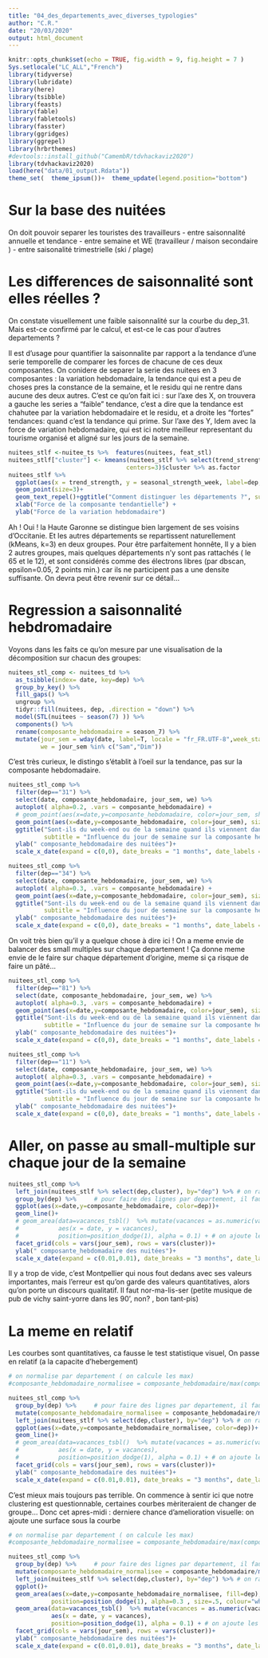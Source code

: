 ```yaml
---
title: "04_des_departements_avec_diverses_typologies"
author: "C.R."
date: "20/03/2020"
output: html_document
---
```


```r
knitr::opts_chunk$set(echo = TRUE, fig.width = 9, fig.height = 7 )
Sys.setlocale("LC_ALL","French")
library(tidyverse)
library(lubridate)
library(here)
library(tsibble)
library(feasts)
library(fable)
library(fabletools)
library(fasster)
library(ggridges)
library(ggrepel)
library(hrbrthemes)
#devtools::install_github("CamembR/tdvhackaviz2020")
library(tdvhackaviz2020)
load(here("data/01_output.Rdata"))
theme_set(  theme_ipsum())+  theme_update(legend.position="bottom")
```
# Sur la base des nuitées
On doit pouvoir separer les touristes des travailleurs
- entre saisonnalité annuelle et tendance
- entre semaine et WE (travailleur / maison secondaire )
- entre saisonalité trimestrielle (ski / plage)

# Les differences de saisonnalité sont elles réelles ? 
On constate visuellement une faible saisonnalité sur la courbe du dep_31. Mais est-ce confirmé par le calcul, et est-ce le cas pour d'autres departements ?

Il est d'usage pour quantifier la saisonnalite par rapport a la tendance d'une serie temporelle de comparer les forces de chacune de ces deux composantes. 
On conidere de separer la serie des nuitees en 3 composantes : la variation hebdomadaire, la tendance qui est a peu de choses pres la constance de la semaine, et le residu qui ne rentre dans aucune des deux autres.
C'est ce qu'on fait ici : sur l'axe des X, on trouvera a gauche les series a "faible" tendance, c'est a dire que la tendance est chahutee par la variation hebdomadaire et le residu, et a droite les "fortes" tendances: quand c'est la tendance qui prime. Sur l'axe des Y, Idem avec la force de variation hebdomadaire, qui est ici notre meilleur representant du tourisme organisé et aligné sur les jours de la semaine.

```r
nuitees_stlf <-nuitee_ts %>%  features(nuitees, feat_stl)
nuitees_stlf["cluster"] <- kmeans(nuitees_stlf %>% select(trend_strength, seasonal_strength_week),
                                 centers=3)$cluster %>% as.factor
nuitees_stlf %>%
  ggplot(aes(x = trend_strength, y = seasonal_strength_week, label=dep, color=cluster)) +
  geom_point(size=3)+
  geom_text_repel()+ggtitle("Comment distinguer les départements ?", subtitle = "Positionnement de la variation hebdomadaire par rapport à de la composante lissée des nuitées dans chaque départements d'Occitanie (2018)")+
  xlab("Force de la composante tendantielle") + 
  ylab("Force de la variation hebdomadaire")
```

Ah ! Oui ! la Haute Garonne se distingue bien largement de ses voisins d'Occitanie. Et les autres départements se repartissent naturellement (kMeans, k=3) en deux groupes.
Pour être parfaitement honnête, Il y a bien 2 autres groupes, mais quelques départements n'y sont pas rattachés ( le 65 et le 12), et sont considérés comme des électrons libres (par dbscan, epsilon=0.05, 2 points min.) car ils ne participent pas a une densite suffisante. On devra peut être revenir sur ce détail...


# Regression a saisonnalité hebdromadaire

Voyons dans les faits ce qu'on mesure par une visualisation de la décomposition sur chacun des groupes: 
```r
nuitees_stl_comp <- nuitees_td %>%
  as_tsibble(index= date, key=dep) %>% 
  group_by_key() %>%
  fill_gaps() %>% 
  ungroup %>% 
  tidyr::fill(nuitees, dep, .direction = "down") %>% 
  model(STL(nuitees ~ season(7) )) %>% 
  components() %>% 
  rename(composante_hebdomadaire = season_7) %>%
  mutate(jour_sem = wday(date, label=T, locale = "fr_FR.UTF-8",week_start =1 ),
         we = jour_sem %in% c("Sam","Dim"))
```
C'est très curieux, le distingo s'établit à l'oeil sur la tendance, pas sur la composante hebdomadaire. 

```r
nuitees_stl_comp %>% 
  filter(dep=="31") %>% 
  select(date, composante_hebdomadaire, jour_sem, we) %>%
  autoplot( alpha=0.2, .vars = composante_hebdomadaire) +
  # geom_point(aes(x=date,y=composante_hebdomadaire, color=jour_sem, shape=we), size=3)+ # avec forme differente pour les WE amene surcharge et confusion...
  geom_point(aes(x=date,y=composante_hebdomadaire, color=jour_sem), size=3)+
  ggtitle("Sont-ils du week-end ou de la semaine quand ils viennent dans le 31?", 
          subtitle = "Influence du jour de semaine sur la composante hebdomadaire du deplacement vers la Haute-Garonne") +
  ylab(" composante_hebdomadaire des nuitées")+
  scale_x_date(expand = c(0,0), date_breaks = "1 months", date_labels = "%b") 
```

```r
nuitees_stl_comp %>% 
  filter(dep=="34") %>% 
  select(date, composante_hebdomadaire, jour_sem, we) %>%
  autoplot( alpha=0.3, .vars = composante_hebdomadaire) +
  geom_point(aes(x=date,y=composante_hebdomadaire, color=jour_sem), size=3)+
  ggtitle("Sont-ils du week-end ou de la semaine quand ils viennent dans le 34?", 
          subtitle = "Influence du jour de semaine sur la composante hebdomadaire du deplacement vers l'Hérault") +
  ylab(" composante_hebdomadaire des nuitées")+
  scale_x_date(expand = c(0,0), date_breaks = "1 months", date_labels = "%b") 
```
On voit très bien qu'il y a quelque chose à dire ici ! On a meme envie de balancer des small multiples sur chaque departement ! Ça donne meme envie de le faire sur chaque département d'origine, meme si ça risque de faire un pâté...

```r
nuitees_stl_comp %>% 
  filter(dep=="81") %>% 
  select(date, composante_hebdomadaire, jour_sem, we) %>%
  autoplot( alpha=0.3, .vars = composante_hebdomadaire) +
  geom_point(aes(x=date,y=composante_hebdomadaire, color=jour_sem), size=3)+
  ggtitle("Sont-ils du week-end ou de la semaine quand ils viennent dans le 81?", 
          subtitle = "Influence du jour de semaine sur la composante hebdomadaire du deplacement vers le Tarn-et-Garonne") +
  ylab(" composante_hebdomadaire des nuitées")+
  scale_x_date(expand = c(0,0), date_breaks = "1 months", date_labels = "%b") 
```

```r
nuitees_stl_comp %>% 
  filter(dep=="11") %>% 
  select(date, composante_hebdomadaire, jour_sem, we) %>%
  autoplot( alpha=0.3, .vars = composante_hebdomadaire) +
  geom_point(aes(x=date,y=composante_hebdomadaire, color=jour_sem), size=3)+
  ggtitle("Sont-ils du week-end ou de la semaine quand ils viennent dans le 11?", 
          subtitle = "Influence du jour de semaine sur la composante hebdomadaire du deplacement vers l'Aude") +
  ylab(" composante_hebdomadaire des nuitées")+
  scale_x_date(expand = c(0,0), date_breaks = "1 months", date_labels = "%b") 
```
# Aller, on passe au small-multiple sur chaque jour de la semaine
```r
nuitees_stl_comp %>% 
  left_join(nuitees_stlf %>% select(dep,cluster), by="dep") %>% # on rapporte les cluster de k-means calcules plus haut
  group_by(dep) %>%     # pour faire des lignes par departement, il faut des groupes
  ggplot(aes(x=date,y=composante_hebdomadaire, color=dep))+
  geom_line()+
  # geom_area(data=vacances_tsbl()  %>% mutate(vacances = as.numeric(vacances) * max(nuitees_stl_comp$season_7)), 
  #           aes(x = date, y = vacances),
  #           position=position_dodge(1), alpha = 0.1) + # on ajoute les vacances
  facet_grid(cols = vars(jour_sem), rows = vars(cluster))+
  ylab(" composante_hebdomadaire des nuitées")+
  scale_x_date(expand = c(0.01,0.01), date_breaks = "3 months", date_labels = "%b") 
```
Il y a trop de vide, c'est Montpellier qui nous fout dedans avec ses valeurs importantes, mais l'erreur est qu'on garde des valeurs quantitatives, alors qu'on porte un discours qualitatif. 
Il faut nor-ma-lis-ser (petite musique de pub de vichy saint-yorre dans les 90', non? , bon tant-pis)

# La meme en relatif
Les courbes sont quantitatives, ca fausse le test statistique visuel, On passe en relatif (a la capacite d'hebergement)
```r
# on normalise par departement ( on calcule les max)
#composante_hebdomadaire_normalisee = composante_hebdomadaire/max(composante_hebdomadaire)

nuitees_stl_comp %>% 
  group_by(dep) %>%     # pour faire des lignes par departement, il faut des groupes
  mutate(composante_hebdomadaire_normalisee = composante_hebdomadaire/max(abs(composante_hebdomadaire))) %>% 
  left_join(nuitees_stlf %>% select(dep,cluster), by="dep") %>% # on rapporte les cluster de k-means calcules plus haut
  ggplot(aes(x=date,y=composante_hebdomadaire_normalisee, color=dep))+
  geom_line()+
  # geom_area(data=vacances_tsbl()  %>% mutate(vacances = as.numeric(vacances) * max(nuitees_stl_comp$season_7)), 
  #           aes(x = date, y = vacances),
  #           position=position_dodge(1), alpha = 0.1) + # on ajoute les vacances
  facet_grid(cols = vars(jour_sem), rows = vars(cluster))+
  ylab(" composante_hebdomadaire des nuitées")+
  scale_x_date(expand = c(0.01,0.01), date_breaks = "3 months", date_labels = "%b") 
```
  
C'est mieux mais toujours pas terrible. 
On commence à sentir ici que notre clustering est questionnable, certaines courbes mèriteraient de changer de groupe...
Donc cet apres-midi : derniere chance d'amelioration visuelle: on ajoute une surface sous la courbe

```r
# on normalise par departement ( on calcule les max)
#composante_hebdomadaire_normalisee = composante_hebdomadaire/max(composante_hebdomadaire)

nuitees_stl_comp %>% 
  group_by(dep) %>%     # pour faire des lignes par departement, il faut des groupes
  mutate(composante_hebdomadaire_normalisee = composante_hebdomadaire/max(abs(composante_hebdomadaire))) %>% 
  left_join(nuitees_stlf %>% select(dep,cluster), by="dep") %>% # on rapporte les cluster de k-means calcules plus haut
  ggplot()+
  geom_area(aes(x=date,y=composante_hebdomadaire_normalisee, fill=dep), 
            position=position_dodge(1), alpha=0.3 , size=.5, colour="white")+
  geom_area(data=vacances_tsbl()  %>% mutate(vacances = as.numeric(vacances)),
            aes(x = date, y = vacances),
            position=position_dodge(1), alpha = 0.1) + # on ajoute les vacances
  facet_grid(cols = vars(jour_sem), rows = vars(cluster))+
  ylab(" composante_hebdomadaire des nuitées")+
  scale_x_date(expand = c(0.01,0.01), date_breaks = "3 months", date_labels = "%b") 
```